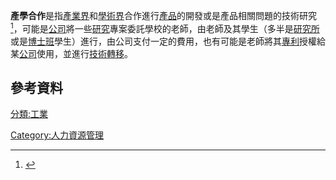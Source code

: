 '''產學合作'''是指[[公司|產業界]]和[[學術界|學術界]]合作進行[[產品|產品]]的開發或是產品相關問題的技術研究<ref>{{Cite web |url=http://www.gvm.com.tw/Boardcontent_19623.html |title=產學合作日益加溫，各校表現各有千秋 |access-date=2016-12-03 |archive-date=2016-12-25 |archive-url=https://web.archive.org/web/20161225062631/http://www.gvm.com.tw/Boardcontent_19623.html |dead-url=no }}</ref>，可能是[[公司|公司]]將一些[[研究|研究]]專案委託學校的老師，由老師及其學生（多半是[[研究所|研究所]]或是[[博士班|博士班]]學生）進行，由公司支付一定的費用，也有可能是老師將其[[專利|專利]]授權給某[[公司|公司]]使用，並進行[[技術轉移|技術轉移]]。

==參考資料==
{{reflist}}
{{就業}}

{{技術小作品}}
[[分類:工業|分類:工業]]
[[Category:人力資源管理|Category:人力資源管理]]